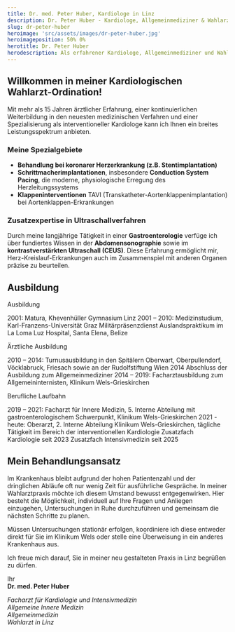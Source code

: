 ```yaml
---
title: Dr. med. Peter Huber, Kardiologe in Linz
description: Dr. Peter Huber - Kardiologe, Allgemeinmediziner & Wahlarzt in Linz. Persönliche Betreuung von Vorsorge bis Therapie.
slug: dr-peter-huber
heroimage: 'src/assets/images/dr-peter-huber.jpg'
heroimageposition: 50% 0%
herotitle: Dr. Peter Huber
herodescription: Als erfahrener Kardiologe, Allgemeinmediziner und Wahlarzt in Linz biete ich Ihnen eine kompetente, persönliche und umfassende Betreuung, von der Vorsorge bis zur spezialisierten Behandlung.
---
```



## Willkommen in meiner Kardiologischen Wahlarzt-Ordination!

Mit mehr als 15 Jahren ärztlicher Erfahrung, einer kontinuierlichen Weiterbildung in den neuesten medizinischen Verfahren und einer Spezialisierung als interventioneller Kardiologe kann ich Ihnen ein breites Leistungsspektrum anbieten.

### Meine Spezialgebiete

- **Behandlung bei koronarer Herzerkrankung (z.B. Stentimplantation)**
- **Schrittmacherimplantationen**, insbesondere **Conduction System Pacing**, die moderne, physiologische Erregung des Herzleitungssystems
- **Klappeninterventionen** TAVI (Transkatheter-Aortenklappenimplantation) bei Aortenklappen-Erkrankungen

### Zusatzexpertise in Ultraschallverfahren

Durch meine langjährige Tätigkeit in einer **Gastroenterologie** verfüge ich über fundiertes Wissen in der **Abdomensonographie** sowie im **kontrastverstärkten Ultraschall (CEUS)**. Diese Erfahrung ermöglicht mir, Herz-Kreislauf-Erkrankungen auch im Zusammenspiel mit anderen Organen präzise zu beurteilen.

## Ausbildung

Ausbildung

2001: Matura, Khevenhüller Gymnasium Linz
2001 – 2010: Medizinstudium, Karl-Franzens-Universität Graz
Militärpräsenzdienst
Auslandspraktikum im La Loma Luz Hospital, Santa Elena, Belize

Ärztliche Ausbildung

2010 – 2014: Turnusausbildung in den Spitälern Oberwart, Oberpullendorf, Vöcklabruck, Friesach sowie an der Rudolfstiftung Wien
2014 Abschluss der Ausbildung zum Allgemeinmediziner
2014 – 2019: Facharztausbildung zum Allgemeininternisten, Klinikum Wels-Grieskirchen

Berufliche Laufbahn

2019 – 2021: Facharzt für Innere Medizin, 5. Interne Abteilung mit gastroenterologischem Schwerpunkt, Klinikum Wels-Grieskirchen
2021 - heute: Oberarzt, 2. Interne Abteilung Klinikum Wels-Grieskirchen, tägliche Tätigkeit im Bereich der interventionellen Kardiologie
Zusatzfach Kardiologie seit 2023
Zusatzfach Intensivmedizin seit 2025

## Mein Behandlungsansatz

Im Krankenhaus bleibt aufgrund der hohen Patientenzahl und der dringlichen Abläufe oft nur wenig Zeit für ausführliche Gespräche.
In meiner Wahlarztpraxis möchte ich diesem Umstand bewusst entgegenwirken. Hier besteht die Möglichkeit, individuell auf
Ihre Fragen und Anliegen einzugehen, Untersuchungen in Ruhe durchzuführen und gemeinsam die nächsten Schritte zu planen.

Müssen Untersuchungen stationär erfolgen, koordiniere ich diese entweder direkt für Sie im Klinikum Wels oder stelle eine Überweisung in ein anderes Krankenhaus aus.

Ich freue mich darauf, Sie in meiner neu gestalteten Praxis in Linz begrüßen zu dürfen.

Ihr  
**Dr. med. Peter Huber**

_Facharzt für Kardiologie und Intensivmedizin  
Allgemeine Innere Medizin  
Allgemeinmedizin  
Wahlarzt in Linz_

<ScheduleAppointment></ScheduleAppointment>
